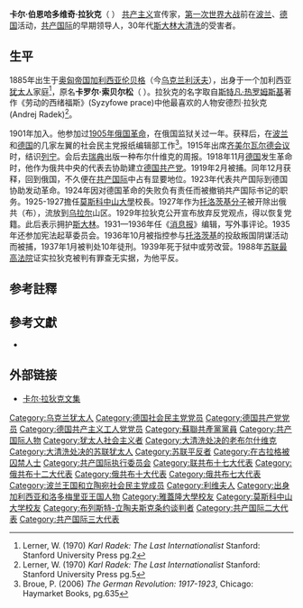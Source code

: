 {{no footnotes|time=2019-09-23T04:09:24+00:00}}
{{onesource|time=2019-09-23T04:09:24+00:00}}
{{Infobox Person
| honorific_prefix          = 
| name                      = 卡尔·拉狄克
| honorific_suffix          = 
| native_name               = 
| native_name_lang          = 
| image                     = Karl Radek 1.jpg
| image_size                = 
| alt                       = 
| caption                   = 卡尔·拉狄克，摄于1919年前后
| birth_name                = Karol Sobelsohn
| birth_date  = {{Birth date|1885|10|31}}
| birth_place = {{flag|Austria-Hungary}}[[伦贝格|伦贝格]]
| death_date  = {{Death date and age|1939|05|19|1885|10|31}}
| death_place = {{URS}}[[上乌拉尔斯克|上乌拉尔斯克]]
| residence                 = 
| nationality               = 奥地利帝国
| other_names               = Karl Berngardovich Radek
| ethnicity                 = <!-- Ethnicity should be supported with a citation from a reliable source -->
| citizenship               = 
| education                 = 
| alma_mater                = 
| occupation                = 
| years_active              = 
| employer                  = 
| organization              = 
| agent                     = 
| known_for   = 马克思主义革命
| notable_works             = 
| style                     = 
| influences                = 
| influenced                = 
| home_town                 = 
| party                     = {{Link-ru|波兰和立陶宛社会民主党|Социал-демократия Королевства Польского и Литвы}} (SDKPiL)<br>[[德国社会民主党|德国社会民主党]] <br>[[德国共产党|德国共产党]]  <br>[[共产国际|共产国际]], <br>[[德国共产主义工人党|德国共产主义工人党]], <br>[[苏联共产党|苏联共产党]]
| movement                  = 
| opponents                 = 
| spouse                    = 罗莎·拉狄克、[[拉里萨·雷斯纳|拉里萨·雷斯纳]]（Larisa Reisner）
| partner                   = <!-- unmarried life partner; use ''Name (1950–present)'' -->
| children                  = 
| parents                   = 
| relatives                 = 
| awards                    = 
| website                   = <!-- {{URL|Example.com}} -->
| footnotes                 = 
| box_width                 = 
}}
'''卡尔·伯恩哈多维奇·拉狄克'''（{{lang-ru|Карл Бернга́рдович Ра́дек}} {{bd|1885年|10月31日|1939年|5月19日|}}） [[共产主义|共产主义]]宣传家，[[第一次世界大战|第一次世界大战]]前在[[波兰|波兰]]、[[德国|德国]]活动，[[共产国际|共产国际]]的早期领导人，30年代[[斯大林|斯大林]][[大清洗|大清洗]]的受害者。

==生平==

1885年出生于[[奥匈帝国|奥匈帝国]][[加利西亚|加利西亚]][[利沃夫|伦贝格]]（今[[乌克兰|乌克兰]][[利沃夫|利沃夫]]），出身于一个加利西亚[[犹太人|犹太人]]家庭<ref>Lerner, W. (1970) ''Karl Radek: The Last Internationalist'' Stanford: Stanford University Press pg.2</ref>，原名'''卡罗尔·索贝尔松'''（{{lang-ru|Кароль Собельсо́н}} {{lang-de|Karol Sobelsohn}}）。拉狄克的名字取自[[斯特凡·热罗姆斯基|斯特凡·热罗姆斯基]]著作《劳动的西绪福斯》(Syzyfowe prace)中他最喜欢的人物安德烈·拉狄克(Andrej Radek)<ref>Lerner, W. (1970) ''Karl Radek: The Last Internationalist'' Stanford: Stanford University Press pg.5</ref>。

1901年加入{{Link-ru|波兰和立陶宛社会民主党|Социал-демократия Королевства Польского и Литвы}}。他参加过[[1905年俄国革命|1905年俄国革命]]，在俄国监狱关过一年。获释后，在[[波兰|波兰]]和[[德国|德国]]的几家左翼的社会民主党报纸编辑部工作<ref>Broue, P. (2006) ''The German Revolution: 1917-1923'', Chicago: Haymarket Books, pg.635</ref>。1915年出席[[齐美尔瓦尔德会议|齐美尔瓦尔德会议]]时，结识[[列宁|列宁]]。会后去[[瑞典|瑞典]]出版一种布尔什维克的周报。1918年11月[[德国|德国]]发生革命时，他作为俄共中央的代表去协助建立[[德国共产党|德国共产党]]。1919年2月被捕。同年12月获释，回到俄国，不久便在[[共产国际|共产国际]]中占有显要地位。1923年代表共产国际到德国协助发动革命。1924年因对德国革命的失败负有责任而被撤销共产国际书记的职务。1925-1927擔任[[莫斯科中山大學|莫斯科中山大學]]校長。1927年作为[[托洛茨基主义|托洛茨基分子]]被开除出俄共（布），流放到[[乌拉尔|乌拉尔]]山区。1929年拉狄克公开宣布放弃反党观点，得以恢复党籍。此后表示拥护[[斯大林|斯大林]]。1931—1936年任《[[消息报|消息报]]》编辑，写外事评论。1935年还参加宪法起草委员会。1936年10月被指控参与[[列夫·达维多维奇·托洛茨基|托洛茨基]]的投敌叛国阴谋活动而被捕，1937年1月被判处10年徒刑。1939年死于狱中或劳改营。1988年[[苏联最高法院|苏联最高法院]]证实拉狄克被判有罪查无实据，为他平反。

==参考註釋==
{{1911}}
{{reflist}}

==參考文獻==
{{refbegin}}
* {{книга |автор=[[Бруэ,_Пьер|Broué P.]]|часть= |ссылка часть= |заглавие=[[Немецкая_революция_(книга_Бруэ)|Немецкая революция, 1917—1923]] |оригинал=Révolution en Allemagne, 1917—1923 |ссылка= |викитека= |ответственный= |издание= |место=Paris|издательство=Les Éditions de Minuit |год=1971|том= |страницы= |allpages=988 |серия=Arguments, 50|isbn2=2707301671 |isbn=9782707301673|тираж=|ref=Broué}}
{{refend}}

==外部链接==
{{commons category|Karl Radek}}
* [http://www.marxists.org/archive/radek/index.htm 卡尔·拉狄克文集] {{Wayback|url=http://www.marxists.org/archive/radek/index.htm |date=20120412122646 }}

{{DEFAULTSORT:Radek, Karl}}
[[Category:乌克兰犹太人|Category:乌克兰犹太人]]
[[Category:德国社会民主党党员|Category:德国社会民主党党员]]
[[Category:德国共产党党员|Category:德国共产党党员]]
[[Category:德国共产主义工人党党员|Category:德国共产主义工人党党员]]
[[Category:蘇聯共產黨黨員|Category:蘇聯共產黨黨員]]
[[Category:共产国际人物|Category:共产国际人物]]
[[Category:犹太人社会主义者|Category:犹太人社会主义者]]
[[Category:大清洗处决的老布尔什维克|Category:大清洗处决的老布尔什维克]]
[[Category:大清洗处决的苏联犹太人|Category:大清洗处决的苏联犹太人]]
[[Category:苏联平反者|Category:苏联平反者]]
[[Category:在古拉格被囚禁人士|Category:在古拉格被囚禁人士]]
[[Category:共产国际执行委员会|Category:共产国际执行委员会]]
[[Category:联共布十七大代表|Category:联共布十七大代表]]
[[Category:俄共布十二大代表|Category:俄共布十二大代表]]
[[Category:俄共布十大代表|Category:俄共布十大代表]]
[[Category:俄共布七大代表|Category:俄共布七大代表]]
[[Category:波兰王国和立陶宛社会民主党成员|Category:波兰王国和立陶宛社会民主党成员]]
[[Category:利维夫人|Category:利维夫人]]
[[Category:出身加利西亚和洛多梅里亚王国人物|Category:出身加利西亚和洛多梅里亚王国人物]]
[[Category:雅蓋隆大學校友|Category:雅蓋隆大學校友]]
[[Category:莫斯科中山大学校友|Category:莫斯科中山大学校友]]
[[Category:布列斯特-立陶夫斯克条约谈判者|Category:布列斯特-立陶夫斯克条约谈判者]]
[[Category:共产国际二大代表|Category:共产国际二大代表]]
[[Category:共产国际三大代表|Category:共产国际三大代表]]